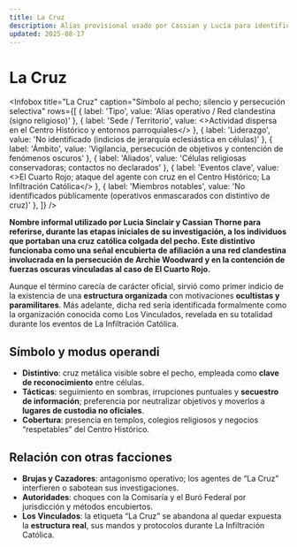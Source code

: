 ```yaml
---
title: La Cruz
description: Alias provisional usado por Cassian y Lucía para identificar a una red clandestina de signo religioso; luego asociada formalmente con “Los Vinculados”.
updated: 2025-08-17
---
```



# La Cruz

<Infobox
  title="La Cruz"
  caption="Símbolo al pecho; silencio y persecución selectiva"
  rows={[
    { label: 'Tipo', value: 'Alias operativo / Red clandestina (signo religioso)' },
    { label: 'Sede / Territorio', value: <>Actividad dispersa en el <Link to="/CrSaSo/lugares/Centro%20Histórico">Centro Histórico</Link> y entornos parroquiales</> },
    { label: 'Liderazgo', value: 'No identificado (indicios de jerarquía eclesiástica en células)' },
    { label: 'Ámbito', value: 'Vigilancia, persecución de objetivos y contención de fenómenos oscuros' },
    { label: 'Aliados', value: 'Células religiosas conservadoras; contactos no declarados' },
    { label: 'Eventos clave', value: <><Link to="/CrSaSo/eventos/El%20Cuarto%20Rojo">El Cuarto Rojo</Link>; ataque del agente con cruz en el Centro Histórico; <Link to="/CrSaSo/eventos/La%20Infiltraci%C3%B3n%20Cat%C3%B3lica">La Infiltración Católica</Link></> },
    { label: 'Miembros notables', value: 'No identificados públicamente (operativos enmascarados con distintivo de cruz)' },
  ]}
/>

**Nombre informal utilizado por <Link to="/CrSaSo/personajes/Lucia%20Sinclair">Lucia Sinclair</Link> y <Link to="/CrSaSo/personajes/Cassian%20Thorne">Cassian Thorne</Link> para referirse, durante las etapas iniciales de su investigación, a los individuos que portaban una cruz católica colgada del pecho. Este distintivo funcionaba como una señal encubierta de afiliación a una red clandestina involucrada en la persecución de <Link to="/CrSaSo/personajes/Archie%20Woodward">Archie Woodward</Link> y en la contención de fuerzas oscuras vinculadas al caso de <Link to="/CrSaSo/eventos/El%20Cuarto%20Rojo">El Cuarto Rojo</Link>.**

Aunque el término carecía de carácter oficial, sirvió como primer indicio de la existencia de una **estructura organizada** con motivaciones **ocultistas y paramilitares**. Más adelante, dicha red sería identificada formalmente como la organización conocida como <Link to="/CrSaSo/familias/Los%20Vinculados">Los Vinculados</Link>, revelada en su totalidad durante los eventos de <Link to="/CrSaSo/eventos/La%20Infiltraci%C3%B3n%20Cat%C3%B3lica">La Infiltración Católica</Link>.

## Símbolo y modus operandi
- **Distintivo**: cruz metálica visible sobre el pecho, empleada como **clave de reconocimiento** entre células.  
- **Tácticas**: seguimiento en sombras, irrupciones puntuales y **secuestro de información**; preferencia por neutralizar objetivos y moverlos a **lugares de custodia no oficiales**.  
- **Cobertura**: presencia en templos, colegios religiosos y negocios “respetables” del <Link to="/CrSaSo/lugares/Centro%20Histórico">Centro Histórico</Link>.

## Relación con otras facciones
- **Brujas y Cazadores**: antagonismo operativo; los agentes de “La Cruz” interfieren o sabotean sus investigaciones.  
- **Autoridades**: choques con la <Link to="/CrSaSo/lugares/La%20Comisar%C3%ADa%20de%20Nueva%20%C3%81msterdam">Comisaría</Link> y el <Link to="/CrSaSo/familias/Bur%C3%B3%20Federal">Buró Federal</Link> por jurisdicción y métodos encubiertos.  
- **Los Vinculados**: la etiqueta “La Cruz” se abandona al quedar expuesta la **estructura real**, sus mandos y protocolos durante <Link to="/CrSaSo/eventos/La%20Infiltraci%C3%B3n%20Cat%C3%B3lica">La Infiltración Católica</Link>.
